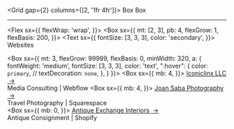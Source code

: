 

<!-- figure out this flexbox!! -->
<Grid gap={2} columns={[2, '1fr 4fr']}>
  <Box bg="primary">Box</Box>
  <Box bg="muted">Box</Box>

</Grid>


----


<Flex
  sx={{
    flexWrap: 'wrap',
  }}>
  <Box
    sx={{
      mt: [2, 3],
      pb: 4,
      flexGrow: 1,
      flexBasis: 200,
    }}>
    <Text
      sx={{
        fontSize: [3, 3, 3],
        color: 'secondary',
      }}>
      Websites
    </Text>
  </Box>
  
  <Box
    sx={{
      mt: 3,
      flexGrow: 99999,
      flexBasis: 0,
      minWidth: 320,
      a: {
        fontWeight: 'medium',
        fontSize: [3, 3, 3],
        color: 'text',
        ":hover": {
          color: `primary`,
          // textDecoration: `none`,
        },
      }
      }}>
      <Box sx={{
        mb: 4,
        }}>
        <a target="_blank" rel="noopener noreferrer" href="https://iconiclinx.webflow.io">Iconiclinx LLC &nbsp;→ </a>
        <br />
        <Text variant='webDesc'>Media Consulting | Webflow</Text>
      </Box>
      <Box sx={{
        mb: 4,
        }}>
        <a target="_blank" rel="noopener noreferrer" href="https://www.joansabaphotography.com">Joan Saba Photography &nbsp;→</a>
        <br />
        <Text variant='webDesc'>Travel Photography | Squarespace</Text>  
      </Box>
      <Box sx={{
        mb: 0,
        }}>
        <a target="_blank" rel="noopener noreferrer" href="https://www.antique-exchange.com">Antique Exchange Interiors &nbsp;→</a>
        <br />
        <Text variant='webDesc'>Antique Consignment | Shopify</Text>  
      </Box>
  </Box>
</Flex>



<!--<Title text="Some websites I've made:" />

<Grid gap={4} columns={[1, null, 1]}>
  <Box padding-right={1} pb={1}>
    <a target="_blank" rel="noopener noreferrer" href="https://iconiclinx.webflow.io">Iconiclinx LLC</a>
    <br />
    <Text>Media Consulting | Webflow</Text>
  </Box>
  <Box padding-right={1} pb={1}>
    <a target="_blank" rel="noopener noreferrer" href="https://www.antique-exchange.com">Antique Exchange Interiors </a>
    <br />
    <Text>Antique Consignment | Shopify</Text>
  </Box>
  <Box padding-right={1} pb={1}>
    <a target="_blank" rel="noopener noreferrer" href="https://www.joansabaphotography.com">Joan Saba Photography</a>
    <br />    
    <Text>Travel Photography Portfolio | Squarespace</Text>
  </Box>
</Grid> -->

<!-- - <a target="_blank" rel="noopener noreferrer" href="https://iconiclinx.webflow.io"
  >Iconiclinx LLC</a>  /  Webflow &#x2192;

- <a target="_blank" rel="noopener noreferrer" href="https://www.antique-exchange.com"
  >Antique Exchange Interiors</a>  /  Shopify &#x2192;

- <a target="_blank" rel="noopener noreferrer" href="https://www.joansabaphotography.com"
  >Joan Saba Photography</a>  /  Squarespace &#x2192; 

<Text
  sx={{
    fontSize: [3, 3, 3],
    fontWeight: 'regular',
    color: 'secondary',
  }}>
  Hello
</Text>-->

<!--<Title text="Websites" />

<Box
  sx={{
    mb: 4,
    a: {
      fontWeight: 'medium'
    }
  }}>
  <a target="_blank" rel="noopener noreferrer" href="https://iconiclinx.webflow.io">Iconiclinx LLC</a>
  <br />
  <Text variant='webDesc'>Media Consulting | Webflow</Text>
</Box>

<Box
  sx={{
    mb: 4,
    a: {
      fontWeight: 'medium'
    }
  }}>
  <a target="_blank" rel="noopener noreferrer" href="https://www.antique-exchange.com">Antique Exchange Interiors </a>
  <br />
  <Text variant='webDesc'>Antique Consignment | Shopify</Text>
  <br />
</Box>

<Box
  sx={{
    a: {
      fontWeight: 'medium'
    }
  }}>
  <a target="_blank" rel="noopener noreferrer" href="https://www.joansabaphotography.com">Joan Saba Photography</a>
  <br />
  <Text variant='webDesc'>Travel Photography | Squarespace</Text>
</Box>-->